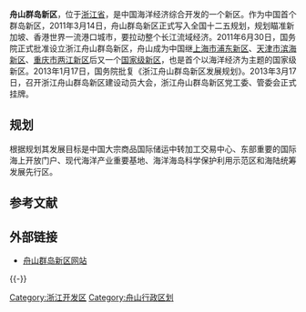 {{Infobox New Area
|新区名称 = 浙江舟山群岛新区
|城市图片=[[file:Xihoumen_Bridge_in_Zhoushan.jpg|300px]]
|国家 = {{PRC}}
|地区 = [[华东地区|华东地区]]
|城市 = [[舟山市|舟山市]]
|简称 = 舟山群岛新区
|定位 = 国家级新区
|设立 = 2011年6月30日（[[中华人民共和国国务院|国务院]]批复设立）
|面积 = 1440.12
|气候类型 = [[亚热带季风气候|亚热带季风气候]]
|人口 = 114万（2011年）
|人口密度 = 792人/平方公里
|行政级别 = 无（暂属经济区）
|政府所在地 = 
|国家级开发区 = 
|保税区 = 
|保税港区 = 
|GDP= 765.3亿元（2011年）
|GDP增速= 11.3%
|人均GDP= 6.7万元
|城市象征 = 
|方言 = [[吴语|吴语]][[宁波话|宁波话]]
|国际空港 = 无
|国铁枢纽 = 无
|邮政编码 = 316000
|电话区号 = 0580
|邮轮母港= 无
|国际海港= [[宁波舟山港|宁波舟山港]]
}}

'''舟山群岛新区'''，位于[[浙江省|浙江省]]，是中国海洋经济综合开发的一个新区。作为中国首个群岛新区，2011年3月14日，舟山群岛新区正式写入全国十二五规划，规划瞄准新加坡、香港世界一流港口城市，要拉动整个长江流域经济。2011年6月30日，国务院正式批准设立浙江舟山群岛新区，舟山成为中国继[[上海市|上海市]][[浦东新区|浦东新区]]、[[天津市|天津市]][[滨海新区|滨海新区]]、[[重庆市|重庆市]][[两江新区|两江新区]]后又一个[[国家级新区|国家级新区]]，也是首个以海洋经济为主题的国家级新区。2013年1月17日，国务院批复《浙江舟山群岛新区发展规划》。2013年3月17日，召开浙江舟山群岛新区建设动员大会，浙江舟山群岛新区党工委、管委会正式挂牌。

== 规划 ==
根据规划其发展目标是中国大宗商品国际储运中转加工交易中心、东部重要的国际海上开放门户、现代海洋产业重要基地、海洋海岛科学保护利用示范区和海陆统筹发展先行区。

== 参考文献 ==
<references />

== 外部链接 ==
*[http://www.zhoushan.cn/rdzz/gjjhhzhkf/ 舟山群岛新区网站] {{Wayback|url=http://www.zhoushan.cn/rdzz/gjjhhzhkf/ |date=20201124153021 }}

{{-}}
{{国家级新区}}
{{中国新区|nocat}}
{{浙江行政区划}}
[[Category:浙江开发区|Category:浙江开发区]]
[[Category:舟山行政区划|Category:舟山行政区划]]